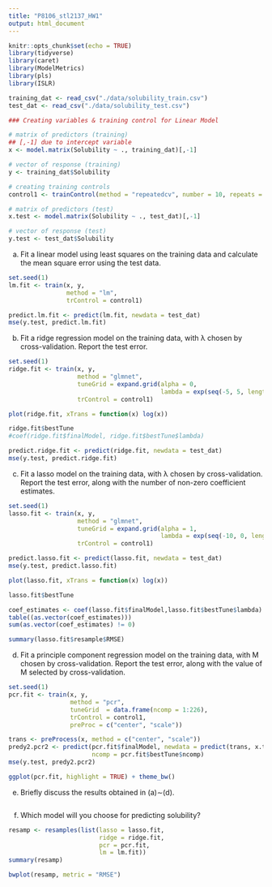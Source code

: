 ```yaml
---
title: "P8106_stl2137_HW1"
output: html_document
---
```


```r
knitr::opts_chunk$set(echo = TRUE)
library(tidyverse)
library(caret)
library(ModelMetrics)
library(pls)
library(ISLR)
```

```r
training_dat <- read_csv("./data/solubility_train.csv")
test_dat <- read_csv("./data/solubility_test.csv")
```

```r
### Creating variables & training control for Linear Model 

# matrix of predictors (training)
## [,-1] due to intercept variable
x <- model.matrix(Solubility ~ ., training_dat)[,-1]

# vector of response (training)
y <- training_dat$Solubility

# creating training controls 
control1 <- trainControl(method = "repeatedcv", number = 10, repeats = 5)

# matrix of predictors (test)
x.test <- model.matrix(Solubility ~ ., test_dat)[,-1]

# vector of response (test)
y.test <- test_dat$Solubility
```

(a) Fit a linear model using least squares on the training data and calculate the mean square error using the test data.
```r
set.seed(1)
lm.fit <- train(x, y, 
                method = "lm",
                trControl = control1)

predict.lm.fit <- predict(lm.fit, newdata = test_dat)
mse(y.test, predict.lm.fit)
```

(b) Fit a ridge regression model on the training data, with λ chosen by cross-validation. Report the test error.
```r
set.seed(1)
ridge.fit <- train(x, y, 
                   method = "glmnet",
                   tuneGrid = expand.grid(alpha = 0,
                                          lambda = exp(seq(-5, 5, length = 100))),
                   trControl = control1)

plot(ridge.fit, xTrans = function(x) log(x))

ridge.fit$bestTune
#coef(ridge.fit$finalModel, ridge.fit$bestTune$lambda)

predict.ridge.fit <- predict(ridge.fit, newdata = test_dat)
mse(y.test, predict.ridge.fit)
```

(c) Fit a lasso model on the training data, with λ chosen by cross-validation. Report the test error, along with the number of non-zero coefficient estimates.
```r
set.seed(1)
lasso.fit <- train(x, y, 
                   method = "glmnet",
                   tuneGrid = expand.grid(alpha = 1,
                                          lambda = exp(seq(-10, 0, length = 100))),
                   trControl = control1)

predict.lasso.fit <- predict(lasso.fit, newdata = test_dat)
mse(y.test, predict.lasso.fit)

plot(lasso.fit, xTrans = function(x) log(x))

lasso.fit$bestTune

coef_estimates <- coef(lasso.fit$finalModel,lasso.fit$bestTune$lambda) 
table((as.vector(coef_estimates)))
sum(as.vector(coef_estimates) != 0)

summary(lasso.fit$resample$RMSE)
```

(d) Fit a principle component regression model on the training data, with M chosen by cross-validation. Report the test error, along with the value of M selected by cross-validation.

```r
set.seed(1)
pcr.fit <- train(x, y,
                 method = "pcr",
                 tuneGrid  = data.frame(ncomp = 1:226),
                 trControl = control1,
                 preProc = c("center", "scale"))

trans <- preProcess(x, method = c("center", "scale"))
predy2.pcr2 <- predict(pcr.fit$finalModel, newdata = predict(trans, x.test), 
                       ncomp = pcr.fit$bestTune$ncomp)
mse(y.test, predy2.pcr2)

ggplot(pcr.fit, highlight = TRUE) + theme_bw()
```

(e) Briefly discuss the results obtained in (a)∼(d).
```r

```

(f) Which model will you choose for predicting solubility?
```r
resamp <- resamples(list(lasso = lasso.fit, 
                         ridge = ridge.fit, 
                         pcr = pcr.fit, 
                         lm = lm.fit))
summary(resamp)

bwplot(resamp, metric = "RMSE")
```

